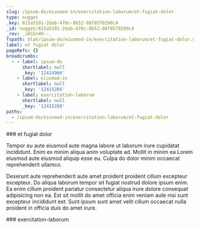 ```yaml
---
slug: /ipsum-do/eiusmod-in/exercitation-laborum/et-fugiat-dolor
type: nugget
_key: 815a5191-2dab-478c-8b52-08f8570290c4
_id: nugget/815a5191-2dab-478c-8b52-08f8570290c4
_rev: _iKCEn4O--_
fspath: blah/ipsum-do/eiusmod-in/exercitation-laborum/et-fugiat-dolor.md
label: et fugiat dolor
pageRefs: {}
breadcrumbs:
  - - label: ipsum-do
      shortlabel: null
      _key: '12414966'
    - label: eiusmod-in
      shortlabel: null
      _key: '12415266'
    - label: exercitation-laborum
      shortlabel: null
      _key: '12415280'
paths:
  - /ipsum-do/eiusmod-in/exercitation-laborum/et-fugiat-dolor
---
```


<NuggetArea>
<Nugget slug="/ipsum-do/eiusmod-in/exercitation-laborum/et-fugiat-dolor" type="nugget" _key="815a5191-2dab-478c-8b52-08f8570290c4" _id="nugget/815a5191-2dab-478c-8b52-08f8570290c4" _rev="_iKCEn4O--_" fspath="blah/ipsum-do/eiusmod-in/exercitation-laborum/et-fugiat-dolor.md" label="et fugiat dolor" paths="/ipsum-do/eiusmod-in/exercitation-laborum/et-fugiat-dolor">
<NuggetBody>
### et fugiat dolor

Tempor eu aute eiusmod aute magna labore ut laborum irure cupidatat incididunt. Enim ex minim aliqua anim voluptate ad. Mollit in minim ea Lorem eiusmod aute eiusmod aliquip esse eu. Culpa do dolor minim occaecat reprehenderit ullamco.

Deserunt aute reprehenderit aute amet proident proident cillum excepteur excepteur. Do aliqua laborum tempor sit fugiat nostrud dolore ipsum enim. Ea enim cillum proident pariatur consectetur aliqua irure dolore consequat adipisicing non ea. Est sit mollit do amet officia enim veniam aute nisi sunt excepteur incididunt est. Sunt ipsum sunt amet velit cillum occaecat nulla proident in officia duis do amet irure.

</NuggetBody>
<Breadcrumbs>
<Crumbs>
<Crumb _key="12414966" label="ipsum-do" /><Crumb _key="12415266" label="eiusmod-in" /><Crumb _key="12415280" label="exercitation-laborum" />
</Crumbs>
</Breadcrumbs>
</Nugget>

<NuggetsInbound>
</NuggetsInbound>
<NuggetsOutbound>
</NuggetsOutbound>
</NuggetArea>
<PassagesInbound>
<Passage direction="inbound" type="passage" _key="12415280" _id="passage/12415280" _rev="_iKCEn4K--A" label="exercitation-laborum" passage="exercitation-laborum" fspath="blah/ipsum-do/eiusmod-in/exercitation-laborum" paths="/ipsum-do/eiusmod-in/exercitation-laborum" slug="/ipsum-do/eiusmod-in/exercitation-laborum">
<NuggetBody>
### exercitation-laborum

</NuggetBody>
<Breadcrumbs>
<Crumbs>
<Crumb _key="12414966" label="ipsum-do" /><Crumb _key="12415266" label="eiusmod-in" />
</Crumbs>
</Breadcrumbs>
</Passage>

</PassagesInbound>
<PassagesOutbound>
</PassagesOutbound>